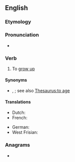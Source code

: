 ==English==

===Etymology===
{{prefix|en|up|grow}}

===Pronunciation===
* {{audio|en|en-us-upgrow.ogg|Audio (US)}}

===Verb===
{{en-verb|upgrows|upgrowing|upgrew|upgrown}}

# {{lb|en|archaic}} To [[grow up]]
#: {{rfquotek|en|John Milton}}

====Synonyms====
* {{l|en|age}}, {{l|en|mature}}; see also [[Thesaurus:to age]]

====Translations====
{{trans-top|grow up}}
* Dutch: {{t+|nl|opgroeien}}
* French: {{t+|fr|grandir}}
{{trans-mid}}
* German: {{t+|de|wachsen}}
* West Frisian: {{t|fy|opwaakse}}
{{trans-bottom}}

===Anagrams===
* {{anagrams|en|a=gopruw|grow up}}